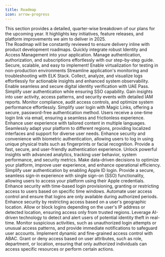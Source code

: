 ```yaml
---
title: Roadmap
icon: arrow-progress
---
```


This section provides a detailed, quarter-wise breakdown of our plans for the upcoming year. It highlights key initiatives, feature releases, and platform improvements we aim to deliver in 2025.
<br/>The Roadmap will be constantly reviewed to ensure delivery inline with product development roadmaps.
<Tabs>
    <Tab title="Quarter 1">
        <CardGroup cols={1}>
            <Card title='Self-Onboarding to IAM Services' icon='ticket-airline'>
                Quickly integrate robust Identity and Access Management into your application. Manage authentication, authorization, and subscriptions effortlessly with our step-by-step guide. Secure, scalable, and easy to implement!
            </Card>
            <Card title='Virtualization for Lower Environments' icon='vr-cardboard'>
                Enable virtualization for testing in non-production  environments
            </Card>
            <Card title='ELK Integration' icon='telescope'>
                Streamline application's monitoring and troubleshooting with ELK Stack. Collect, analyze, and visualize logs effortlessly for actionable insights and enhanced system observability.
            </Card>
            <Card title='UAE Pass Integration' icon='passport'>
                Enable seamless and secure digital identity verification with UAE Pass. Simplify user authentication while ensuring SSO capability.
            </Card>
            <Card title='Reports' icon='file-chart-column'>
                Gain insights into user activity, access patterns, and security events with detailed IAM reports. Monitor compliance, audit access controls, and optimize system performance effortlessly.
            </Card>
        </CardGroup>
    </Tab>
    <Tab title="Quarter 2">
        <CardGroup cols={1}>
            <Card title='Magic Links' icon='wand-magic-sparkles'>
                Simplify user login with Magic Links, offering a secure, password-free authentication method. Users receive a one-time login link via email, ensuring a seamless and frictionless experience.
            </Card>
            <Card title='Localization & Multilingual Support' icon='language'>
                Enhance user experience with tailored content in multiple languages. Seamlessly adapt your platform to different regions, providing localized interfaces and support for diverse user needs.
            </Card>
            <Card title='Biometric Authentication' icon='fingerprint'>
                Enhance security and convenience with biometric authentication, allowing users to log in using unique physical traits such as fingerprints or facial recognition. Provide a fast, secure, and user-friendly authentication experience.
            </Card>
            <Card title='Analytics' icon='chart-mixed'>
                Unlock powerful insights with advanced analytics, tracking user behavior, system performance, and security metrics. Make data-driven decisions to optimize your platform, improve user experience, and enhance operational efficiency.
            </Card>
        </CardGroup>
    </Tab>
    <Tab title="Quarter 3">
        <CardGroup cols={1}>
            <Card title='Apple ID integration' icon='apple-whole'>
                Simplify user authentication by enabling Apple ID login. Provide a secure, seamless sign-in experience with single sign-on (SSO) functionality, allowing users to access your platform using their Apple credentials.
            </Card>
            <Card title='Time-Based Login Provisioning' icon='timer'>
                Enhance security with time-based login provisioning, granting or restricting access to users based on specific time windows. Automate user access control and ensure that logins are only available during authorized periods.
            </Card>
            <Card title='Geo Location-Based Login Provisioning' icon='location-dot'>
                Enhance security by restricting access based on a user's geographic location. Allow or block logins depending on the user's IP address or detected location, ensuring access only from trusted regions.
            </Card>
        </CardGroup>
    </Tab>
    <Tab title="Quarter 4">
        <CardGroup cols={1}>
            <Card title='Identity Theft Alerts Using AI' icon='masks-theater'>
                Leverage AI-driven technology to detect and alert users of potential identity theft in real-time. Monitor suspicious activities, such as unauthorized login attempts or unusual access patterns, and provide immediate notifications to safeguard user accounts.
            </Card>
            <Card title='ABAC (Attribute-Based Access Control)' icon='universal-access'>
                Implement dynamic and fine-grained access control with ABAC. Grant or deny access based on user attributes, such as role, department, or location, ensuring that only authorized individuals can access specific resources or perform certain actions.
            </Card>
        </CardGroup>
    </Tab>
</Tabs>